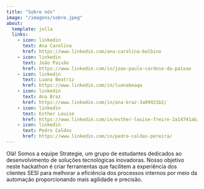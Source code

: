 ```yaml
---
title: "Sobre nós"
image: "/imagens/sobre.jpeg"
about:
  template: jolla
  links:
    - icon: linkedin
      text: Ana Carolina
      href: https://www.linkedin.com/ana-carolina-balbino
    - icon: linkedin
      text: João Paixão
      href: https://www.linkedin.com/in/joao-paulo-cardoso-da-paixao
    - icon: linkedin
      text: Luana Beatriz 
      href: https://www.linkedin.com/in/luanabeaqa
    - icon: linkedin
      text: Ana Braz 
      href: https://www.linkedin.com/in/ana-braz-3a09921b2/
    - icon: linkedin
      text: Esther Louise
      href: https://www.linkedin.com/in/esther-louise-freire-2a14741ab/
    - icon: linkedin
      text: Pedro Caldas
      href: https://www.linkedin.com/in/pedro-caldas-pereira/
---
```


Olá! Somos a equipe Strategie, um grupo de estudantes dedicados ao desenvolvimento de soluções tecnológicas inovadoras. Nosso objetivo neste hackathon é criar ferramentas que facilitem a experiência dos clientes SESI para melhorar a eficiência dos processos internos por meio da automação proporcionando mais agilidade e precisão. 
